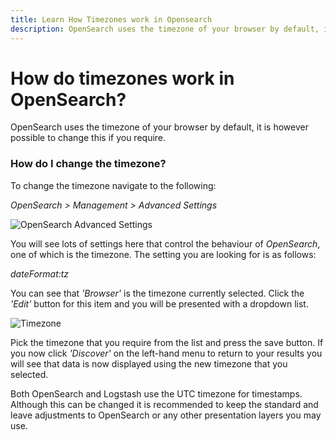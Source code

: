 ```yaml
---
title: Learn How Timezones work in Opensearch
description: OpenSearch uses the timezone of your browser by default, it is however possible to change this if you require. Learn how to change the timezone for timestamps.
---
```


# How do timezones work in OpenSearch?

OpenSearch uses the timezone of your browser by default, 
it is however possible to change this if you require.

### How do I change the timezone?

To change the timezone navigate to the following:

_OpenSearch > Management > Advanced Settings_

![OpenSearch Advanced Settings](@/images/help/log-management/storage/opensearch-advanced-settings.png)

You will see lots of settings here that control the behaviour of _OpenSearch_, 
one of which is the timezone. The setting you are looking for is as follows:

_dateFormat:tz_

You can see that _'Browser'_ is the timezone currently selected. Click 
the _'Edit'_ button for this item and you will be presented with a dropdown list.

![Timezone](@/images/help/log-management/storage/timezone.png)

Pick the timezone that you require from the list and press the save button. If you 
now click _'Discover'_ on the left-hand menu to return to your results you will 
see that data is now displayed using the new timezone that you selected.

<Callout type="info">
  Both OpenSearch and Logstash use the UTC timezone for timestamps. 
  Although this can be changed it is recommended to keep the standard 
  and leave adjustments to OpenSearch or any other presentation layers you may use.
</Callout>
